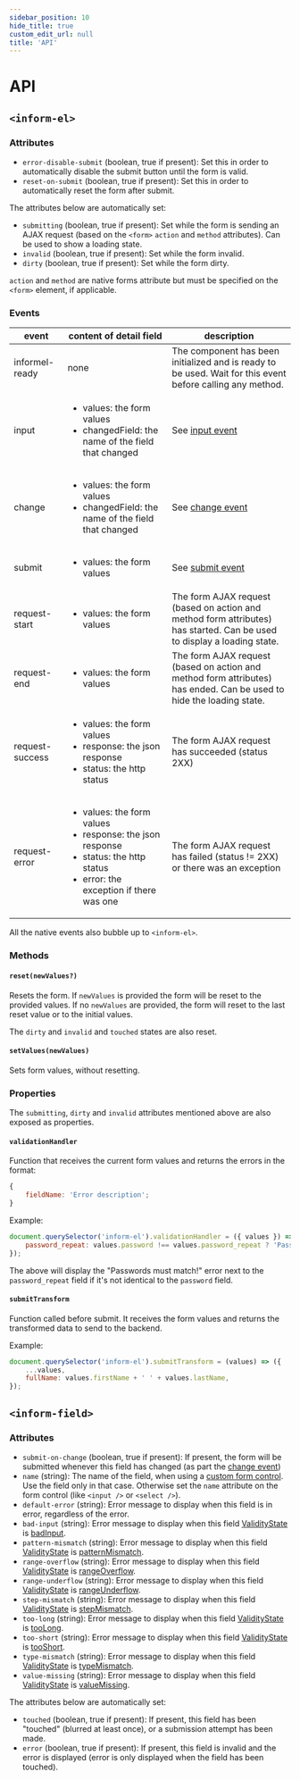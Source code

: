 ```yaml
---
sidebar_position: 10
hide_title: true
custom_edit_url: null
title: 'API'
---
```


# API

## `<inform-el>`

### Attributes

-   `error-disable-submit` (boolean, true if present): Set this in order to automatically disable the submit button until the form is valid.
-   `reset-on-submit` (boolean, true if present): Set this in order to automatically reset the form after submit.

The attributes below are automatically set:

-   `submitting` (boolean, true if present): Set while the form is sending an AJAX request (based on the `<form>` `action` and `method` attributes). Can be used to show a loading state.
-   `invalid` (boolean, true if present): Set while the form invalid.
-   `dirty` (boolean, true if present): Set while the form dirty.

`action` and `method` are native forms attribute but must be specified on the `<form>` element, if applicable.

### Events

<table>
    <thead>
        <tr>
            <th>event</th>
            <th>content of detail field</th>
            <th>description</th>
        </tr>
    </thead>
    <tbody>
        <tr>
            <td>informel-ready</td>
            <td>none</td>
            <td>The component has been initialized and is ready to be used. Wait for this event before calling any method.</td>
        </tr>
        <tr>
            <td>input</td>
            <td>
                <ul>
                    <li>values: the form values</li>
                    <li>changedField: the name of the field that changed</li>
                </ul>
            </td>
            <td>
                See <a href="https://developer.mozilla.org/en-US/docs/Web/API/HTMLElement/input_event">input event</a>
            </td>
        </tr>
        <tr>
            <td>change</td>
            <td>
                <ul>
                    <li>values: the form values</li>
                    <li>changedField: the name of the field that changed</li>
                </ul>
            </td>
            <td>
                See <a href="https://developer.mozilla.org/en-US/docs/Web/API/HTMLElement/change_event">change event</a>
            </td>
        </tr>
        <tr>
            <td>submit</td>
            <td>
                <ul>
                    <li>values: the form values</li>
                </ul>
            </td>
            <td>
                See <a href="https://developer.mozilla.org/en-US/docs/Web/API/HTMLFormElement/submit_event">submit event</a>
            </td>
        </tr>
        <tr>
            <td>request-start</td>
            <td>
                <ul>
                    <li>values: the form values</li>
                </ul>
            </td>
            <td>The form AJAX request (based on action and method form attributes) has started. Can be used to display a loading state.</td>
        </tr>
        <tr>
            <td>request-end</td>
            <td>
                <ul>
                    <li>values: the form values</li>
                </ul>
            </td>
            <td>The form AJAX request (based on action and method form attributes) has ended. Can be used to hide the loading state.</td>
        </tr>
        <tr>
            <td>request-success</td>
            <td>
                <ul>
                    <li>values: the form values</li>
                    <li>response: the json response</li>
                    <li>status: the http status</li>
                </ul>
            </td>
            <td>The form AJAX request has succeeded (status 2XX)</td>
        </tr>
        <tr>
            <td>request-error</td>
            <td>
                <ul>
                    <li>values: the form values</li>
                    <li>response: the json response</li>
                    <li>status: the http status</li>
                    <li>error: the exception if there was one</li>
                </ul>
            </td>
            <td>The form AJAX request has failed (status != 2XX) or there was an exception</td>
        </tr>
    </tbody>
</table>

All the native events also bubble up to `<inform-el>`.

### Methods

#### `reset(newValues?)`

Resets the form. If `newValues` is provided the form will be reset to the provided values.
If no `newValues` are provided, the form will reset to the last reset value or to the initial values.

The `dirty` and `invalid` and `touched` states are also reset.

#### `setValues(newValues)`

Sets form values, without resetting.

### Properties

The `submitting`, `dirty` and `invalid` attributes mentioned above are also exposed as properties.

#### `validationHandler`

Function that receives the current form values and returns the errors in the format:

```js
{
    fieldName: 'Error description';
}
```

Example:

```js
document.querySelector('inform-el').validationHandler = ({ values }) => ({
    password_repeat: values.password !== values.password_repeat ? 'Passwords must match!' : '',
});
```

The above will display the "Passwords must match!" error next to the `password_repeat` field if it's not
identical to the `password` field.

#### `submitTransform`

Function called before submit. It receives the form values and returns the transformed
data to send to the backend.

Example:

```js
document.querySelector('inform-el').submitTransform = (values) => ({
    ...values,
    fullName: values.firstName + ' ' + values.lastName,
});
```

## `<inform-field>`

### Attributes

-   `submit-on-change` (boolean, true if present): If present, the form will be submitted whenever this field has changed (as part the [change event](https://developer.mozilla.org/en-US/docs/Web/API/HTMLElement/change_event))
-   `name` (string): The name of the field, when using a [custom form control](custom-elements.mdx). Use the field only in that case. Otherwise set the `name` attribute on the form control (like `<input />` or `<select />`).
-   `default-error` (string): Error message to display when this field is in error, regardless of the error.
-   `bad-input` (string): Error message to display when this field [ValidityState](https://developer.mozilla.org/en-US/docs/Web/API/ValidityState) is [badInput](https://developer.mozilla.org/en-US/docs/Web/API/ValidityState/badInput).
-   `pattern-mismatch` (string): Error message to display when this field [ValidityState](https://developer.mozilla.org/en-US/docs/Web/API/ValidityState) is [patternMismatch](https://developer.mozilla.org/en-US/docs/Web/API/ValidityState/patternMismatch).
-   `range-overflow` (string): Error message to display when this field [ValidityState](https://developer.mozilla.org/en-US/docs/Web/API/ValidityState) is [rangeOverflow](https://developer.mozilla.org/en-US/docs/Web/API/ValidityState/rangeOverflow).
-   `range-underflow` (string): Error message to display when this field [ValidityState](https://developer.mozilla.org/en-US/docs/Web/API/ValidityState) is [rangeUnderflow](https://developer.mozilla.org/en-US/docs/Web/API/ValidityState/rangeUnderflow).
-   `step-mismatch` (string): Error message to display when this field [ValidityState](https://developer.mozilla.org/en-US/docs/Web/API/ValidityState) is [stepMismatch](https://developer.mozilla.org/en-US/docs/Web/API/ValidityState/stepMismatch).
-   `too-long` (string): Error message to display when this field [ValidityState](https://developer.mozilla.org/en-US/docs/Web/API/ValidityState) is [tooLong](https://developer.mozilla.org/en-US/docs/Web/API/ValidityState/tooLong).
-   `too-short` (string): Error message to display when this field [ValidityState](https://developer.mozilla.org/en-US/docs/Web/API/ValidityState) is [tooShort](https://developer.mozilla.org/en-US/docs/Web/API/ValidityState/tooShort).
-   `type-mismatch` (string): Error message to display when this field [ValidityState](https://developer.mozilla.org/en-US/docs/Web/API/ValidityState) is [typeMismatch](https://developer.mozilla.org/en-US/docs/Web/API/ValidityState/typeMismatch).
-   `value-missing` (string): Error message to display when this field [ValidityState](https://developer.mozilla.org/en-US/docs/Web/API/ValidityState) is [valueMissing](https://developer.mozilla.org/en-US/docs/Web/API/ValidityState/valueMissing).

The attributes below are automatically set:

-   `touched` (boolean, true if present): If present, this field has been "touched" (blurred at least once), or a submission attempt has been made.
-   `error` (boolean, true if present): If present, this field is invalid and the error is displayed (error is only displayed when the field has been touched).
